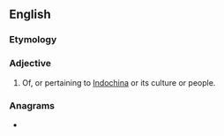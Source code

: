 {{also|Indo-Chinese}}
==English==

===Etymology===
{{prefix|en|Indo|Chinese}}

===Adjective===
{{en-adj|-}}

# Of, or pertaining to [[Indochina]] or its culture or people.

===Anagrams===
* {{anagrams|en|a=cdeehiinnos|chinenoside}}
